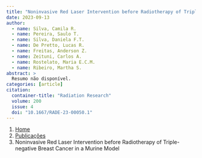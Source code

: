 ```yaml
---
title: "Noninvasive Red Laser Intervention before Radiotherapy of Triple-negative Breast Cancer in a Murine Model"
date: 2023-09-13
author:
  - name: Silva, Camila R.
  - name: Pereira, Saulo T.
  - name: Silva, Daniela F.T.
  - name: De Pretto, Lucas R.
  - name: Freitas, Anderson Z.
  - name: Zeituni, Carlos A.
  - name: Rostelato, Maria E.C.M.
  - name: Ribeiro, Martha S.
abstract: > 
  Resumo não disponível.
categories: [article]
citation: 
  container-title: "Radiation Research"
  volume: 200
  issue: 4
  doi: "10.1667/RADE-23-00050.1"
---
```


```{=html}
<nav aria-label="breadcrumb">
  <ol class="breadcrumb">
    <li class="breadcrumb-item"><a href="../../index.html">Home</a></li>
    <li class="breadcrumb-item"><a href="../index.html">Publicações</a></li>
    <li class="breadcrumb-item active" aria-current="page">Noninvasive Red Laser Intervention before Radiotherapy of Triple-negative Breast Cancer in a Murine Model</li>
  </ol>
</nav>
```

